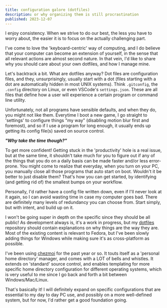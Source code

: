 ```yaml
---
title: configuration galore (dotfiles)
description: or why organizing them is still procrastination
published: 2023-12-07
---
```


I enjoy consistency. When we strive to do our best, the less you have to worry about, the easier it is to focus on the actually challenging part.

I've come to love the 'keyboard-centric' way of computing, and I do believe that your computer can become an extension of yourself, in the sense that all relevant actions are almost second nature. In that vein, I'd like to share why you should care about your own dotfiles, and how I manage mine.

Let's backtrack a bit. What are dotfiles anyway?
Dot files are configuration files, and they, unsurprisingly, usually start with a dot (files starting with a dot are automatically hidden in most UNIX systems). Think `.gitconfig`, the `.config` directory on Linux, or even VSCode's `settings.json`. These are all files that define how a user will experience a certain program or command line utility.

Unfortunately, not all programs have sensible defaults, and when they do, you might not like them. Everytime I boot a new game, I go straight to 'settings' to configure things "my way" (disabling motion blur first and foremost), and so if I use a program for long enough, it usually ends up getting its config file(s) saved on source control.

**_"Why take the time though?"_** 

To get more confident! Getting stuck in the 'productivity' hole is a real issue, but at the same time, it shouldn't take much for you to figure out if any of the things that you do on a daily basis can be made faster and/or less error-prone.
You might come to realize that everyday, when you turn on your PC, you manually
close all those programs that auto start on boot. Wouldn't it be better to just
disable them? That's how you can get started, by identifying (and getting rid of) the smallest bumps on your workflow.

Personally, I'd rather have a config file written down, even if I'll never look at it again, so I can avoid wasting time in case my computer goes bad. There are definitely many levels of redundancy you can choose from. Start simply, but with intent, and build up on it.

I won't be going super in depth on the specific since they should be all public! As
development always is, it's a work in progress, but my [dotfiles](https://github.com/gusluchetti/dots) repository should contain explanations on why things are the way they are. Most of the existing content is relevant to Fedora, but I've been slowly adding things for Windows while making sure it's as cross-platform as possible.

I've been using [chezmoi](https://www.chezmoi.io/) for the past year or so. 
It touts itself as a 'personal home directory' manager, and comes with a LOT of bells and whistles. It extends on 'standard' source control, and enables templating for more specific home directory configuration for different operating systems, which is very useful to me since I go back and forth a bit between Windows/Mac/Linux.

That's basically it! I will definitely expand on specific configurations that are
essential to my day to day PC use, and possibly on a more well-defined system, but for now, I'd rather get a good foundation going.
